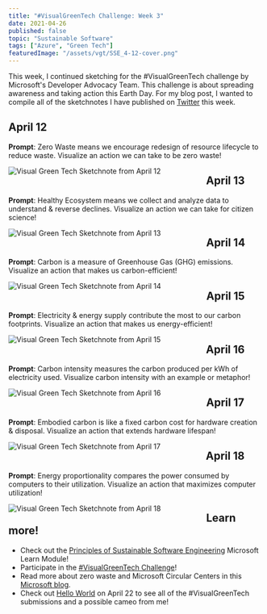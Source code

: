 ```yaml
---
title: "#VisualGreenTech Challenge: Week 3"
date: 2021-04-26
published: false
topic: "Sustainable Software"
tags: ["Azure", "Green Tech"]
featuredImage: "/assets/vgt/SSE_4-12-cover.png"
---
```


This week, I continued sketching for the #VisualGreenTech challenge by Microsoft's Developer Advocacy Team. This challenge is about spreading awareness and taking action this Earth Day. For my blog post, I wanted to compile all of the sketchnotes I have published on [Twitter](https://twitter.com/locksleylk) this week.

## April 12

**Prompt**: Zero Waste means we encourage redesign of resource lifecycle to reduce waste. Visualize an action we can take to be zero waste!

<img
  src="/assets/vgt/VST_4-12.png"
  alt="Visual Green Tech Sketchnote from April 12"
  style="float: left; margin-right: 90px;"
/>

## April 13

**Prompt**: Healthy Ecosystem means we collect and analyze data to understand & reverse declines. Visualize an action we can take for citizen science!

<img
  src="/assets/vgt/VST_4-13.png"
  alt="Visual Green Tech Sketchnote from April 13"
  style="float: left; margin-right: 90px;"
/>

## April 14

**Prompt**: Carbon is a measure of Greenhouse Gas (GHG) emissions. Visualize an action that makes us carbon-efficient!

<img
  src="/assets/vgt/VST_4-14.png"
  alt="Visual Green Tech Sketchnote from April 14"
  style="float: left; margin-right: 90px;"
/>

## April 15

**Prompt**: Electricity & energy supply contribute the most to our carbon footprints. Visualize an action that makes us energy-efficient!

<img
  src="/assets/vgt/VST_4-15.png"
  alt="Visual Green Tech Sketchnote from April 15"
  style="float: left; margin-right: 90px;"
/>

## April 16

**Prompt**: Carbon intensity measures the carbon produced per kWh of electricity used. Visualize carbon intensity with an example or metaphor!

<img
  src="/assets/vgt/VST_4-16.png"
  alt="Visual Green Tech Sketchnote from April 16"
  style="float: left; margin-right: 90px;"
/>

## April 17

**Prompt**: Embodied carbon is like a fixed carbon cost for hardware creation & disposal. Visualize an action that extends hardware lifespan!

<img
  src="/assets/vgt/VST_4-17.png"
  alt="Visual Green Tech Sketchnote from April 17"
  style="float: left; margin-right: 90px;"
/>

## April 18

**Prompt**: Energy proportionality compares the power consumed by computers to their utilization. Visualize an action that maximizes computer utilization!

<img
  src="/assets/vgt/VST_4-18.png"
  alt="Visual Green Tech Sketchnote from April 18"
  style="float: left; margin-right: 90px;"
/>

## Learn more!

- Check out the [Principles of Sustainable Software Engineering](https://docs.microsoft.com/en-us/learn/modules/sustainable-software-engineering-overview/?WT.mc_id=twitter) Microsoft Learn Module!
- Participate in the [#VisualGreenTech Challenge](https://techcommunity.microsoft.com/t5/green-tech-blog/visualgreentech-challenge-earthday-2021/ba-p/2257548)!
- Read more about zero waste and Microsoft Circular Centers in this [Microsoft blog](https://blogs.microsoft.com/blog/2020/08/04/microsoft-direct-operations-products-and-packaging-to-be-zero-waste-by-2030/).
- Check out [Hello World](https://channel9.msdn.com/Shows/Hello-World) on April 22 to see all of the #VisualGreenTech submissions and a possible cameo from me!
